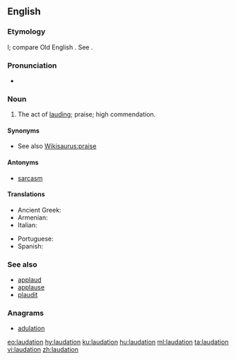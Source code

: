 ==English==

===Etymology===
{{etyl|la|en}} {{term|laudatio|lang=la}}l; compare Old English {{term|taudation|lang=ang}}. See {{m|en|laud}}.

===Pronunciation===
* {{IPA|/lɔːˈdeɪ.ʃən/|lang=en}}

===Noun===
{{en-noun}}

# The act of [[laud]]ing; praise; high commendation.

====Synonyms====
* See also [[Wikisaurus:praise]]

====Antonyms====
* [[sarcasm]]

====Translations====
{{trans-top|act of lauding}}
* Ancient Greek: {{t|grc|δοξολογία|f}}
* Armenian: {{t+|hy|գովեստ}}
* Italian: {{t+|it|lode|f}}
{{trans-mid}}
* Portuguese: {{t+|pt|loa|f}}
* Spanish: {{t+|es|loa|f}}
{{trans-bottom}}

===See also===
<!--are these related terms?-->
* [[applaud]]
* [[applause]]
* [[plaudit]]

===Anagrams===
* [[adulation#English|adulation]]

[[eo:laudation]]
[[hy:laudation]]
[[ku:laudation]]
[[hu:laudation]]
[[ml:laudation]]
[[ta:laudation]]
[[vi:laudation]]
[[zh:laudation]]